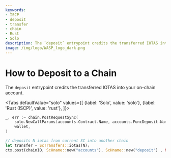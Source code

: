```yaml
---
keywords:
- ISCP
- deposit
- transfer
- chain
- Rust
- Solo
description: The `deposit` entrypoint credits the transferred IOTAS into your on-chain account.
image: /img/logo/WASP_logo_dark.png
---
```



# How to Deposit to a Chain

The `deposit` entrypoint credits the transferred IOTAS into your on-chain account.

<Tabs
    defaultValue="solo"
    values={[
        {label: 'Solo', value: 'solo'},
        {label: 'Rust (ISCP)', value: 'rust'},
    ]}>
<TabItem value="solo">

```go
_, err := chain.PostRequestSync(
	solo.NewCallParams(accounts.Contract.Name, accounts.FuncDeposit.Name).WithIotas(N),
	wallet,
)
```

</TabItem>
<TabItem value="rust">

```rust
// deposits N iotas from current SC into another chain
let transfer = ScTransfers::iotas(N);
ctx.post(chainID, ScHname::new("accounts"), ScHname::new("deposit") , None, transfer, 0);
```

</TabItem>
</Tabs>
